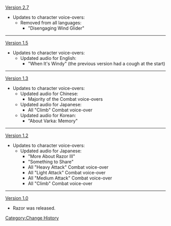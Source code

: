[[Version 2.7]]
*Updates to character voice-overs:
**Removed from all languages:
***"Disengaging Wind Glider"
----
[[Version 1.5]]
*Updates to character voice-overs:
**Updated audio for English:
***"When It's Windy" (the previous version had a cough at the start)
----
[[Version 1.3]]
*Updates to character voice-overs:
**Updated audio for Chinese:
***Majority of the Combat voice-overs
**Updated audio for Japanese:
***All "Climb" Combat voice-over
**Updated audio for Korean:
***"About Varka: Memory"
----
[[Version 1.2]]
*Updates to character voice-overs:
**Updated audio for Japanese:
***"More About Razor III"
***"Something to Share"
***All "Heavy Attack" Combat voice-over
***All "Light Attack" Combat voice-over
***All "Medium Attack" Combat voice-over
***All "Climb" Combat voice-over
----
[[Version 1.0]]
*Razor was released.
<noinclude>[[Category:Change History]]</noinclude>